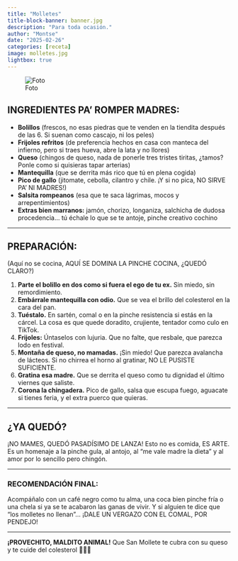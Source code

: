 ```yaml
---
title: "Molletes"
title-block-banner: banner.jpg
description: "Para toda ocasión."
author: "Montse"
date: "2025-02-26"
categories: [receta]
image: molletes.jpg
lightbox: true
---
```


![Foto](molletes.jpg)

## INGREDIENTES PA’ ROMPER MADRES:

* **Bolillos** (frescos, no esas piedras que te venden en la tiendita después de las 6. Si suenan como cascajo, ni los peles)
* **Frijoles refritos** (de preferencia hechos en casa con manteca del infierno, pero si traes hueva, abre la lata y no llores)
* **Queso** (chingos de queso, nada de ponerle tres tristes tiritas, ¿tamos? Ponle como si quisieras tapar arterias)
* **Mantequilla** (que se derrita más rico que tú en plena cogida)
* **Pico de gallo** (jitomate, cebolla, cilantro y chile. ¡Y si no pica, NO SIRVE PA’ NI MADRES!)
* **Salsita rompeanos** (esa que te saca lágrimas, mocos y arrepentimientos)
* **Extras bien marranos:** jamón, chorizo, longaniza, salchicha de dudosa procedencia… tú échale lo que se te antoje, pinche creativo cochino

---

## PREPARACIÓN:

(Aquí no se cocina, AQUÍ SE DOMINA LA PINCHE COCINA, ¿QUEDÓ CLARO?)

1. **Parte el bolillo en dos como si fuera el ego de tu ex.** Sin miedo, sin remordimiento.
2. **Embárrale mantequilla con odio.** Que se vea el brillo del colesterol en la cara del pan.
3. **Tuéstalo.** En sartén, comal o en la pinche resistencia si estás en la cárcel. La cosa es que quede doradito, crujiente, tentador como culo en TikTok.
4. **Frijoles:** Úntaselos con lujuria. Que no falte, que resbale, que parezca lodo en festival.
5. **Montaña de queso, no mamadas.** ¡Sin miedo! Que parezca avalancha de lácteos. Si no chirrea el horno al gratinar, NO LE PUSISTE SUFICIENTE.
6. **Gratina esa madre.** Que se derrita el queso como tu dignidad el último viernes que saliste.
7. **Corona la chingadera.** Pico de gallo, salsa que escupa fuego, aguacate si tienes feria, y el extra puerco que quieras.

---

## ¿YA QUEDÓ?

¡NO MAMES, QUEDÓ PASADÍSIMO DE LANZA!
Esto no es comida, ES ARTE. Es un homenaje a la pinche gula, al antojo, al “me vale madre la dieta” y al amor por lo sencillo pero chingón.

---

### RECOMENDACIÓN FINAL:

Acompáñalo con un café negro como tu alma, una coca bien pinche fría o una chela si ya se te acabaron las ganas de vivir.
Y si alguien te dice que “los molletes no llenan”… ¡DALE UN VERGAZO CON EL COMAL, POR PENDEJO!

---

**¡PROVECHITO, MALDITO ANIMAL!**
Que San Mollete te cubra con su queso y te cuide del colesterol 🙏🧀🔥